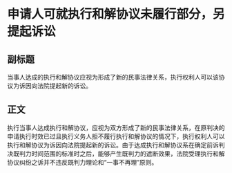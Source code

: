 # 申请人可就执行和解协议未履行部分，另提起诉讼
## 副标题
当事人达成的执行和解协议应视为形成了新的民事法律关系，执行权利人可以该协议为诉因向法院提起新的诉讼。
## 正文
执行当事人达成执行和解协议，应视为双方形成了新的民事法律关系，在原判决的申请执行时效已过且执行义务人拒不履行执行和解协议的情况下，执行权利人可以执行和解协议为诉因向法院提起新的诉讼。由于达成执行和解协议系在确定前诉判决既判力时间范围的标准时之后，能够产生既判力的遮断效果，法院受理执行和解协议纠纷之诉并不违反既判力理论和“一事不再理”原则。